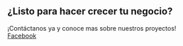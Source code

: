 ## ¿Listo para hacer crecer tu negocio?

¡Contáctanos ya y conoce mas sobre nuestros proyectos!  
[Facebook](https://www.facebook.com/AR-Marketing-Solutions-106628027794659)
